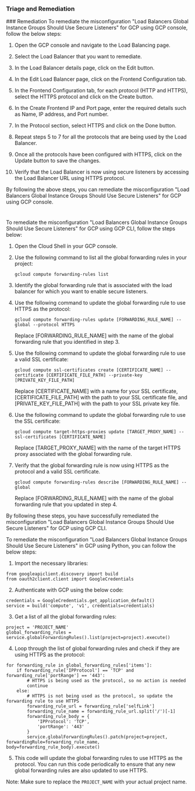 
### Triage and Remediation
<Tabs>
<Tab title='Remediation'>
### Remediation

<AccordionGroup>
<Accordion title='Using Console' defaultOpen='true'>
To remediate the misconfiguration "Load Balancers Global Instance Groups Should Use Secure Listeners" for GCP using GCP console, follow the below steps:

1. Open the GCP console and navigate to the Load Balancing page.

2. Select the Load Balancer that you want to remediate.

3. In the Load Balancer details page, click on the Edit button.

4. In the Edit Load Balancer page, click on the Frontend Configuration tab.

5. In the Frontend Configuration tab, for each protocol (HTTP and HTTPS), select the HTTPS protocol and click on the Create button.

6. In the Create Frontend IP and Port page, enter the required details such as Name, IP address, and Port number.

7. In the Protocol section, select HTTPS and click on the Done button.

8. Repeat steps 5 to 7 for all the protocols that are being used by the Load Balancer.

9. Once all the protocols have been configured with HTTPS, click on the Update button to save the changes.

10. Verify that the Load Balancer is now using secure listeners by accessing the Load Balancer URL using HTTPS protocol.

By following the above steps, you can remediate the misconfiguration "Load Balancers Global Instance Groups Should Use Secure Listeners" for GCP using GCP console.

#
</Accordion>

<Accordion title='Using CLI'>
To remediate the misconfiguration "Load Balancers Global Instance Groups Should Use Secure Listeners" for GCP using GCP CLI, follow the steps below:

1. Open the Cloud Shell in your GCP console.

2. Use the following command to list all the global forwarding rules in your project:

   ```
   gcloud compute forwarding-rules list
   ```

3. Identify the global forwarding rule that is associated with the load balancer for which you want to enable secure listeners.

4. Use the following command to update the global forwarding rule to use HTTPS as the protocol:

   ```
   gcloud compute forwarding-rules update [FORWARDING_RULE_NAME] --global --protocol HTTPS
   ```

   Replace [FORWARDING_RULE_NAME] with the name of the global forwarding rule that you identified in step 3.

5. Use the following command to update the global forwarding rule to use a valid SSL certificate:

   ```
   gcloud compute ssl-certificates create [CERTIFICATE_NAME] --certificate [CERTIFICATE_FILE_PATH] --private-key [PRIVATE_KEY_FILE_PATH]
   ```

   Replace [CERTIFICATE_NAME] with a name for your SSL certificate, [CERTIFICATE_FILE_PATH] with the path to your SSL certificate file, and [PRIVATE_KEY_FILE_PATH] with the path to your SSL private key file.

6. Use the following command to update the global forwarding rule to use the SSL certificate:

   ```
   gcloud compute target-https-proxies update [TARGET_PROXY_NAME] --ssl-certificates [CERTIFICATE_NAME]
   ```

   Replace [TARGET_PROXY_NAME] with the name of the target HTTPS proxy associated with the global forwarding rule.

7. Verify that the global forwarding rule is now using HTTPS as the protocol and a valid SSL certificate.

   ```
   gcloud compute forwarding-rules describe [FORWARDING_RULE_NAME] --global
   ```

   Replace [FORWARDING_RULE_NAME] with the name of the global forwarding rule that you updated in step 4.

By following these steps, you have successfully remediated the misconfiguration "Load Balancers Global Instance Groups Should Use Secure Listeners" for GCP using GCP CLI.
</Accordion>

<Accordion title='Using Python'>
To remediate the misconfiguration "Load Balancers Global Instance Groups Should Use Secure Listeners" in GCP using Python, you can follow the below steps:

1. Import the necessary libraries: 

```
from googleapiclient.discovery import build
from oauth2client.client import GoogleCredentials
```

2. Authenticate with GCP using the below code:

```
credentials = GoogleCredentials.get_application_default()
service = build('compute', 'v1', credentials=credentials)
```

3. Get a list of all the global forwarding rules:

```
project = 'PROJECT_NAME'
global_forwarding_rules = service.globalForwardingRules().list(project=project).execute()
```

4. Loop through the list of global forwarding rules and check if they are using HTTPS as the protocol:

```
for forwarding_rule in global_forwarding_rules['items']:
    if forwarding_rule['IPProtocol'] == 'TCP' and forwarding_rule['portRange'] == '443':
        # HTTPS is being used as the protocol, so no action is needed
        continue
    else:
        # HTTPS is not being used as the protocol, so update the forwarding rule to use HTTPS
        forwarding_rule_url = forwarding_rule['selfLink']
        forwarding_rule_name = forwarding_rule_url.split('/')[-1]
        forwarding_rule_body = {
            'IPProtocol': 'TCP',
            'portRange': '443'
        }
        service.globalForwardingRules().patch(project=project, forwardingRule=forwarding_rule_name, body=forwarding_rule_body).execute()
```

5. This code will update the global forwarding rules to use HTTPS as the protocol. You can run this code periodically to ensure that any new global forwarding rules are also updated to use HTTPS.

Note: Make sure to replace the `PROJECT_NAME` with your actual project name.
</Accordion>

</AccordionGroup>
</Tab>
</Tabs>
